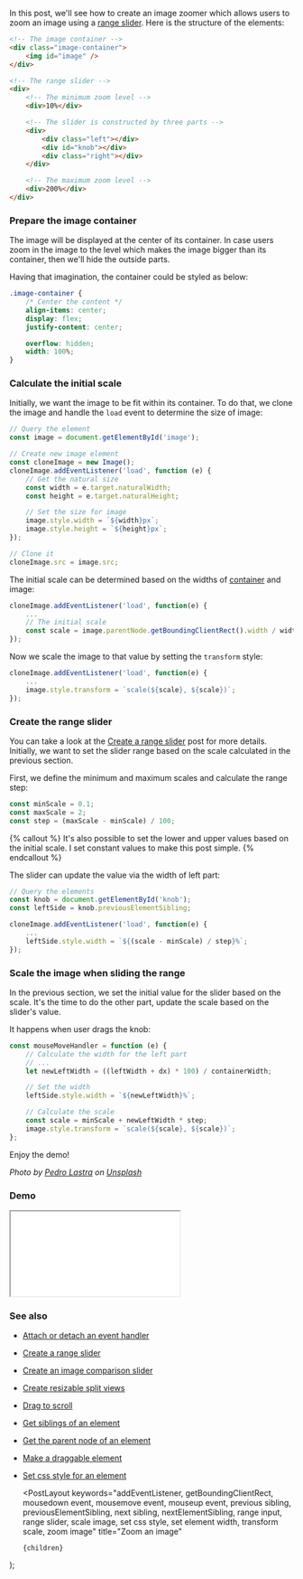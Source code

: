
In this post, we'll see how to create an image zoomer which allows users to zoom an image using a [range slider](/create-a-range-slider). Here is the structure of the elements:

```html
<!-- The image container -->
<div class="image-container">
    <img id="image" />
</div>

<!-- The range slider -->
<div>
    <!-- The minimum zoom level -->
    <div>10%</div>

    <!-- The slider is constructed by three parts -->
    <div>
        <div class="left"></div>
        <div id="knob"></div>
        <div class="right"></div>
    </div>

    <!-- The maximum zoom level -->
    <div>200%</div>
</div>
```

### Prepare the image container

The image will be displayed at the center of its container. In case users zoom in the image to the level which makes the image bigger than its container, then we'll hide the outside parts.

Having that imagination, the container could be styled as below:

```css
.image-container {
    /* Center the content */
    align-items: center;
    display: flex;
    justify-content: center;

    overflow: hidden;
    width: 100%;
}
```

### Calculate the initial scale

Initially, we want the image to be fit within its container. To do that, we clone the image and handle the `load` event to determine the size of image:

```js
// Query the element
const image = document.getElementById('image');

// Create new image element
const cloneImage = new Image();
cloneImage.addEventListener('load', function (e) {
    // Get the natural size
    const width = e.target.naturalWidth;
    const height = e.target.naturalHeight;

    // Set the size for image
    image.style.width = `${width}px`;
    image.style.height = `${height}px`;
});

// Clone it
cloneImage.src = image.src;
```

The initial scale can be determined based on the widths of [container](/get-the-parent-node-of-an-element) and image:

```js
cloneImage.addEventListener('load', function(e) {
    ...
    // The initial scale
    const scale = image.parentNode.getBoundingClientRect().width / width;
});
```

Now we scale the image to that value by setting the `transform` style:

```js
cloneImage.addEventListener('load', function(e) {
    ...
    image.style.transform = `scale(${scale}, ${scale})`;
});
```

### Create the range slider

You can take a look at the [Create a range slider](/create-a-range-slider) post for more details. Initially, we want to set the slider range based on the scale calculated in the previous section.

First, we define the minimum and maximum scales and calculate the range step:

```js
const minScale = 0.1;
const maxScale = 2;
const step = (maxScale - minScale) / 100;
```

{% callout %}
It's also possible to set the lower and upper values based on the initial scale. I set constant values to make this post simple.
{% endcallout %}

The slider can update the value via the width of left part:

```js
// Query the elements
const knob = document.getElementById('knob');
const leftSide = knob.previousElementSibling;

cloneImage.addEventListener('load', function(e) {
    ...
    leftSide.style.width = `${(scale - minScale) / step}%`;
});
```

### Scale the image when sliding the range

In the previous section, we set the initial value for the slider based on the scale. It's the time to do the other part, update the scale based on the slider's value.

It happens when user drags the knob:

```js
const mouseMoveHandler = function (e) {
    // Calculate the width for the left part
    // ...
    let newLeftWidth = ((leftWidth + dx) * 100) / containerWidth;

    // Set the width
    leftSide.style.width = `${newLeftWidth}%`;

    // Calculate the scale
    const scale = minScale + newLeftWidth * step;
    image.style.transform = `scale(${scale}, ${scale})`;
};
```

Enjoy the demo!

_Photo by [Pedro Lastra](https://unsplash.com/@peterlaster) on [Unsplash](https://unsplash.com/photos/Nyvq2juw4_o)_

### Demo

<iframe src="/demo/zoom-an-image/index.html"></iframe>

### See also

-   [Attach or detach an event handler](/attach-or-detach-an-event-handler)
-   [Create a range slider](/create-a-range-slider)
-   [Create an image comparison slider](/create-an-image-comparison-slider)
-   [Create resizable split views](/create-resizable-split-views)
-   [Drag to scroll](/drag-to-scroll)
-   [Get siblings of an element](/get-siblings-of-an-element)
-   [Get the parent node of an element](/get-the-parent-node-of-an-element)
-   [Make a draggable element](/make-a-draggable-element)
-   [Set css style for an element](/set-css-style-for-an-element)

    <PostLayout
        keywords="addEventListener, getBoundingClientRect, mousedown event, mousemove event, mouseup event, previous sibling, previousElementSibling, next sibling, nextElementSibling, range input, range slider, scale image, set css style, set element width, transform scale, zoom image"
        title="Zoom an image"
    >
        {children}
    </PostLayout>
);